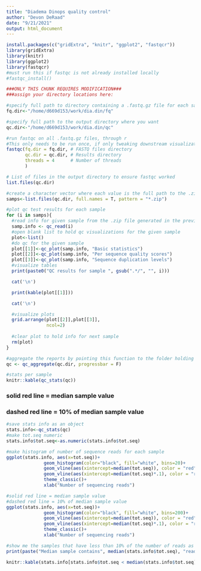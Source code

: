 ```yaml
---
title: "Diadema Dinops quality control"
author: "Devon DeRaad"
date: "9/21/2021"
output: html_document
---
```


```r
install.packages(c("gridExtra", "knitr", "ggplot2", "fastqcr"))
library(gridExtra)
library(knitr)
library(ggplot2)
library(fastqcr)
#must run this if fastqc is not already installed locally
#fastqc_install()
```

```r
###ONLY THIS CHUNK REQUIRES MODIFICATION###
###assign your directory locations here:

#specify full path to directory containing a .fastq.gz file for each sample
fq.dir<-"/home/d669d153/work/dia.din/fq"

#specify full path to the output directory where you want 
qc.dir<-"/home/d669d153/work/dia.din/qc"
```

```r
#run fastqc on all .fastq.gz files, through r
#This only needs to be run once, if only tweaking downstream visualizations, you can comment out this step
fastqc(fq.dir = fq.dir, # FASTQ files directory
       qc.dir = qc.dir, # Results directory
       threads = 4      # Number of threads
       )
```

```r
# List of files in the output directory to ensure fastqc worked
list.files(qc.dir)

#create a character vector where each value is the full path to the .zip created by fastqc() for a given sample
samps<-list.files(qc.dir, full.names = T, pattern = "*.zip")

#plot qc test results for each sample
for (i in samps){
  #read info for given sample from the .zip file generated in the previous step
  samp.info <- qc_read(i)
  #open blank list to hold qc visualizations for the given sample
  plot<-list()
  #do qc for the given sample
  plot[[1]]<-qc_plot(samp.info, "Basic statistics")
  plot[[2]]<-qc_plot(samp.info, "Per sequence quality scores")
  plot[[3]]<-qc_plot(samp.info, "Sequence duplication levels")
  #visualize tables
  print(paste0("QC results for sample ", gsub(".*/", "", i)))

  cat('\n')

  print(kable(plot[[1]]))

  cat('\n')

  #visualize plots
  grid.arrange(plot[[2]],plot[[3]],
               ncol=2)
  
  #clear plot to hold info for next sample
  rm(plot)
}
```

```r
#aggregate the reports by pointing this function to the folder holding output of fastqc()
qc <- qc_aggregate(qc.dir, progressbar = F)

#stats per sample
knitr::kable(qc_stats(qc))
```

### solid red line = median sample value
### dashed red line = 10% of median sample value

```r
#save stats info as an object
stats.info<-qc_stats(qc)
#make tot.seq numeric
stats.info$tot.seq<-as.numeric(stats.info$tot.seq)

#make histogram of number of sequence reads for each sample
ggplot(stats.info, aes(x=tot.seq))+
              geom_histogram(color="black", fill="white", bins=20)+
              geom_vline(aes(xintercept=median(tot.seq)), color = "red")+
              geom_vline(aes(xintercept=median(tot.seq)*.1), color = "red", lty=14)+
              theme_classic()+
              xlab("Number of sequencing reads")

#solid red line = median sample value
#dashed red line = 10% of median sample value
ggplot(stats.info, aes(x=tot.seq))+
              geom_histogram(color="black", fill="white", bins=200)+
              geom_vline(aes(xintercept=median(tot.seq)), color = "red")+
              geom_vline(aes(xintercept=median(tot.seq)*.1), color = "red", lty=14)+
              theme_classic()+
              xlab("Number of sequencing reads")

#show me the samples that have less than 10% of the number of reads as the median sample from this experiment (these should be dropped immediately)
print(paste("Median sample contains", median(stats.info$tot.seq), "reads. The following samples contain less than", median(stats.info$tot.seq)*.1, "reads (10% of the median), and should likely be dropped"))

knitr::kable(stats.info[stats.info$tot.seq < median(stats.info$tot.seq)*.1,])
```

